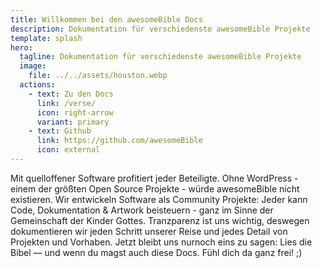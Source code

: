 ```yaml
---
title: Willkommen bei den awesomeBible Docs
description: Dokumentation für verschiedenste awesomeBible Projekte
template: splash
hero:
  tagline: Dokumentation für verschiedenste awesomeBible Projekte
  image:
    file: ../../assets/houston.webp
  actions:
    - text: Zu den Docs
      link: /verse/
      icon: right-arrow
      variant: primary
    - text: Github
      link: https://github.com/awesomeBible
      icon: external
---
```



<CardGrid stagger>
  <Card title="Quelloffene Software" icon="pencil">
    Mit quelloffener Software profitiert jeder Beteiligte. Ohne WordPress - einem der größten Open Source Projekte - würde awesomeBible nicht existieren.
  </Card>
  <Card title="Community" icon="rocket">
    Wir entwickeln Software als Community Projekte: Jeder kann Code, Dokumentation & Artwork beisteuern - ganz im Sinne der Gemeinschaft der Kinder Gottes.
  </Card>
  <Card title="Transparenz" icon="open-book">
    Tranzparenz ist uns wichtig, deswegen dokumentieren wir jeden Schritt unserer Reise und jedes Detail von Projekten und Vorhaben.
  </Card>
  <Card title="Lies die Bibel" icon="open-book">
    Jetzt bleibt uns nurnoch eins zu sagen: Lies die Bibel — und wenn du magst auch diese Docs. Fühl dich da ganz frei! ;)
  </Card>
</CardGrid>

<ThanksBadges />
